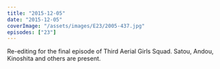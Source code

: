 ```yaml
---
title: "2015-12-05"
date: "2015-12-05"
coverImage: "/assets/images/E23/2005-437.jpg"
episodes: ["23"]
---
```


Re-editing for the final episode of Third Aerial Girls Squad. Satou, Andou, Kinoshita and others are present.
